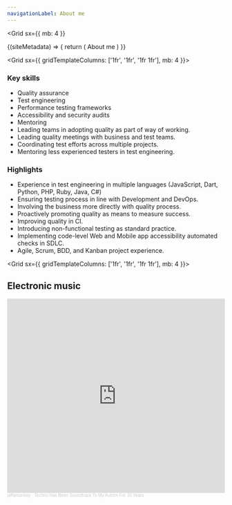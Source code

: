 ```yaml
---
navigationLabel: About me
---
```


<Grid
  sx={{
    mb: 4
  }}
>
<SiteMetaData>
  {(siteMetadata) => {
    return (
      <Fragment>
        <Heading variant="styles.h1">About me</Heading>
      </Fragment>
    )
  }}
</SiteMetaData>

</Grid>

<Grid  sx={{ gridTemplateColumns: ['1fr', '1fr', '1fr 1fr'], mb: 4 }}> 
<Box>

### Key skills

- Quality assurance
- Test engineering
- Performance testing frameworks
- Accessibility and security audits
- Mentoring
- Leading teams in adopting quality as part of way of working.
- Leading quality meetings with business and test teams.
- Coordinating test efforts across multiple projects.
- Mentoring less experienced testers in test engineering.

</Box>
<Box>

### Highlights

- Experience in test engineering in multiple languages (JavaScript, Dart, Python, PHP, Ruby, Java, C#)
- Ensuring testing process in line with Development and DevOps.
- Involving the business more directly with quality process.
- Proactively promoting quality as means to measure success.
- Improving quality in CI.
- Introducing non-functional testing as standard practice.
- Implementing code-level Web and Mobile app accessibility automated checks in SDLC.
- Agile, Scrum, BDD, and Kanban project experience.


</Box>
</Grid>

<Grid  sx={{ gridTemplateColumns: ['1fr', '1fr', '1fr 1fr'], mb: 4 }}>   
<Box>

## Electronic music

</Box>
<Box>

<iframe width="100%" height="450" scrolling="no" frameborder="no" allow="autoplay" src="https://w.soundcloud.com/player/?url=https%3A//api.soundcloud.com/playlists/1369119415&color=%237c84cc&auto_play=false&hide_related=false&show_comments=false&show_user=false&show_reposts=false&show_teaser=false"></iframe><div style="font-size: 10px; color: #cccccc;line-break: anywhere;word-break: normal;overflow: hidden;white-space: nowrap;text-overflow: ellipsis; font-family: Interstate,Lucida Grande,Lucida Sans Unicode,Lucida Sans,Garuda,Verdana,Tahoma,sans-serif;font-weight: 100;"><a href="https://soundcloud.com/paul-littlebury" title="jaffamonkey" target="_blank" style="color: #cccccc; text-decoration: none;">jaffamonkey</a> · <a href="https://soundcloud.com/paul-littlebury/sets/techno-has-been-soundtrack-to" title="Techno Has Been Soundtrack To My Autism For 30 Years" target="_blank" style="color: #cccccc; text-decoration: none;">Techno Has Been Soundtrack To My Autism For 30 Years</a></div>

</Box>
</Grid>
